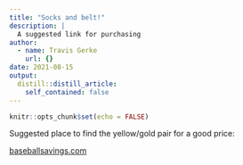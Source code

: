 ```yaml
---
title: "Socks and belt!"
description: |
  A suggested link for purchasing
author:
  - name: Travis Gerke
    url: {}
date: 2021-08-15
output:
  distill::distill_article:
    self_contained: false
---
```



```r
knitr::opts_chunk$set(echo = FALSE)
```

Suggested place to find the yellow/gold pair for a good price:

[baseballsavings.com](https://www.baseballsavings.com/baseball-apparel/baseball-apparel-mens/baseball-socks-mens/twin-city-multisport-belt---socks-combo-p30083?CID=PLA&SITE_ID=B0019&gclid=CjwKCAjw9uKIBhA8EiwAYPUS3Mcbdo984IamlnmDa8txCAT1aI0odG5i-znDoptsictCCTFF2kvh3RoCDNQQAvD_BwE)

